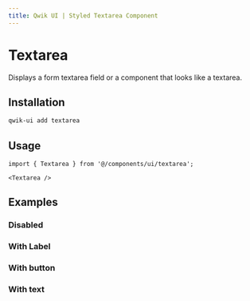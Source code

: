 ```yaml
---
title: Qwik UI | Styled Textarea Component
---
```



<StatusBanner status={statusByComponent.styled.Textarea} />

# Textarea

Displays a form textarea field or a component that looks like a textarea.

<Showcase name="hero" />

## Installation

```sh
qwik-ui add textarea
```

## Usage

```tsx
import { Textarea } from '@/components/ui/textarea';
```

```tsx
<Textarea />
```

## Examples

### Disabled

<Showcase name="disabled" vertical />

### With Label

<Showcase name="with-label" vertical />

### With button

<Showcase name="with-button" vertical />

### With text

<Showcase name="with-text" vertical />
